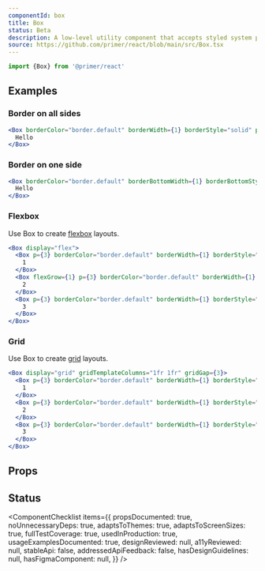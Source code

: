 ```yaml
---
componentId: box
title: Box
status: Beta
description: A low-level utility component that accepts styled system props to enable custom theme-aware styling
source: https://github.com/primer/react/blob/main/src/Box.tsx
---
```



```js
import {Box} from '@primer/react'
```

## Examples

### Border on all sides

```jsx live
<Box borderColor="border.default" borderWidth={1} borderStyle="solid" p={3}>
  Hello
</Box>
```

### Border on one side

```jsx live
<Box borderColor="border.default" borderBottomWidth={1} borderBottomStyle="solid" pb={3}>
  Hello
</Box>
```

### Flexbox

Use Box to create [flexbox](https://developer.mozilla.org/en-US/docs/Learn/CSS/CSS_layout/Flexbox) layouts.

```jsx live
<Box display="flex">
  <Box p={3} borderColor="border.default" borderWidth={1} borderStyle="solid">
    1
  </Box>
  <Box flexGrow={1} p={3} borderColor="border.default" borderWidth={1} borderStyle="solid">
    2
  </Box>
  <Box p={3} borderColor="border.default" borderWidth={1} borderStyle="solid">
    3
  </Box>
</Box>
```

### Grid

Use Box to create [grid](https://developer.mozilla.org/en-US/docs/Learn/CSS/CSS_layout/Grids) layouts.

```jsx live
<Box display="grid" gridTemplateColumns="1fr 1fr" gridGap={3}>
  <Box p={3} borderColor="border.default" borderWidth={1} borderStyle="solid">
    1
  </Box>
  <Box p={3} borderColor="border.default" borderWidth={1} borderStyle="solid">
    2
  </Box>
  <Box p={3} borderColor="border.default" borderWidth={1} borderStyle="solid">
    3
  </Box>
</Box>
```

## Props

<ComponentProps data={data} />

## Status

<ComponentChecklist
  items={{
    propsDocumented: true,
    noUnnecessaryDeps: true,
    adaptsToThemes: true,
    adaptsToScreenSizes: true,
    fullTestCoverage: true,
    usedInProduction: true,
    usageExamplesDocumented: true,
    designReviewed: null,
    a11yReviewed: null,
    stableApi: false,
    addressedApiFeedback: false,
    hasDesignGuidelines: null,
    hasFigmaComponent: null,
  }}
/>
